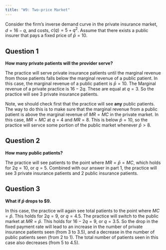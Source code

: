 ```yaml
---
title: "W9: Two-price Market"
---
```


Consider the firm's inverse demand curve in the private insurance market, $d=16-q$, and costs, $c(q)=5+q^{2}$. Assume that there exists a public insurer that pays a fixed price of $\bar{p}=10$.


## Question 1
**How many private patients will the provider serve?**


The practice will serve private insurance patients until the marginal revenue from those patients falls below the marginal revenue of a public patient. In this case, the marginal revenue of a public patient is $\bar{p}=10$. The Marginal revenue of a private practice is $16-2q$. These are equal at $q=3$. So the practice will see 3 private insurance patients.

Note, we should check first that the practice will see **any** public patients. The way to do this is to make sure that the marginal revenue from a public patient is above the marginal revenue of $MR=MC$ in the private market. In this case, $MR=MC$ at $q=4$ and $MR=8$. This is below $\bar{p}=10$, so the practice will servce some portion of the public market whenever $\bar{p}>8$. 


## Question 2
**How many public patients?**


The practice will see patients to the point where $MR=\bar{p}=MC$, which holds for $2q=10$, or $q=5$. Combined with our answer in part 1, the practice will see 3 private insurance patients and 2 public insurance patients.


## Question 3
**What if $\bar{p}$ drops to \$9.**


In this case, the practice will again see total patients to the point where $MC=\bar{p}$. This holds for $2q=9$, or $q=4.5$. The practice will switch to the public market at $MR=\bar{p}$. This holds for $16-2q=9$, or $q=3.5$. So the drop in the fixed payment rate will lead to an increase in the number of private insurance patients seen (from 3 to 3.5), and a decrease in the number of public patients seen (from 2 to 1). The total number of patients seen in this case also decreases (from 5 to 4.5).